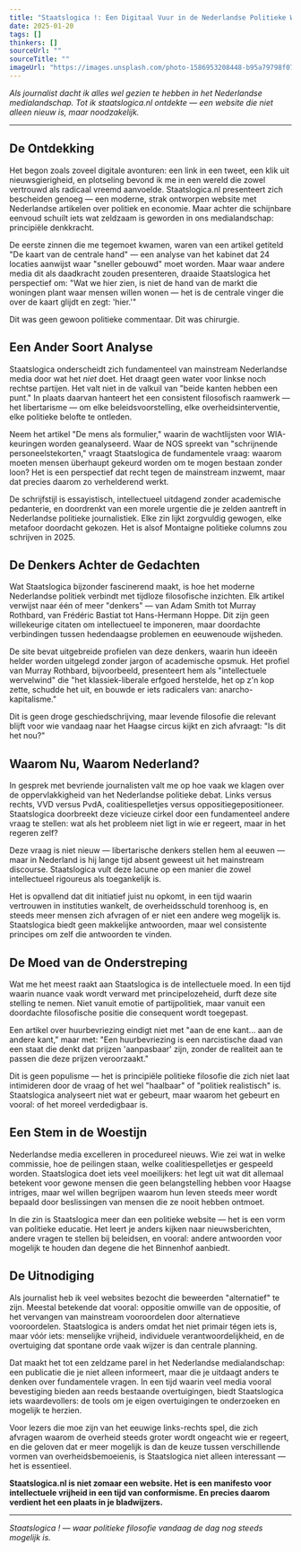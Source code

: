 ```yaml
---
title: "Staatslogica !: Een Digitaal Vuur in de Nederlandse Politieke Woestijn"
date: 2025-01-20
tags: []
thinkers: []
sourceUrl: ""
sourceTitle: ""
imageUrl: "https://images.unsplash.com/photo-1586953208448-b95a79798f07?ixlib=rb-4.0.3&ixid=M3wxMjA3fDB8MHxwaG90by1wYWdlfHx8fGVufDB8fHx8fA%3D%3D&auto=format&fit=crop&w=2070&q=80"
---
```


*Als journalist dacht ik alles wel gezien te hebben in het Nederlandse medialandschap. Tot ik staatslogica.nl ontdekte — een website die niet alleen nieuw is, maar noodzakelijk.*

---

## De Ontdekking

Het begon zoals zoveel digitale avonturen: een link in een tweet, een klik uit nieuwsgierigheid, en plotseling bevond ik me in een wereld die zowel vertrouwd als radicaal vreemd aanvoelde. Staatslogica.nl presenteert zich bescheiden genoeg — een moderne, strak ontworpen website met Nederlandse artikelen over politiek en economie. Maar achter die schijnbare eenvoud schuilt iets wat zeldzaam is geworden in ons medialandschap: principiële denkkracht.

De eerste zinnen die me tegemoet kwamen, waren van een artikel getiteld "De kaart van de centrale hand" — een analyse van het kabinet dat 24 locaties aanwijst waar "sneller gebouwd" moet worden. Maar waar andere media dit als daadkracht zouden presenteren, draaide Staatslogica het perspectief om: "Wat we hier zien, is niet de hand van de markt die woningen plant waar mensen willen wonen — het is de centrale vinger die over de kaart glijdt en zegt: 'hier.'"

Dit was geen gewoon politieke commentaar. Dit was chirurgie.

## Een Ander Soort Analyse

Staatslogica onderscheidt zich fundamenteel van mainstream Nederlandse media door wat het *niet* doet. Het draagt geen water voor linkse noch rechtse partijen. Het valt niet in de valkuil van "beide kanten hebben een punt." In plaats daarvan hanteert het een consistent filosofisch raamwerk — het libertarisme — om elke beleidsvoorstelling, elke overheidsinterventie, elke politieke belofte te ontleden.

Neem het artikel "De mens als formulier," waarin de wachtlijsten voor WIA-keuringen worden geanalyseerd. Waar de NOS spreekt van "schrijnende personeelstekorten," vraagt Staatslogica de fundamentele vraag: waarom moeten mensen überhaupt gekeurd worden om te mogen bestaan zonder loon? Het is een perspectief dat recht tegen de mainstream inzwemt, maar dat precies daarom zo verhelde­rend werkt.

De schrijfstijl is essayistisch, intellectueel uitdagend zonder academische pedanterie, en doordrenkt van een morele urgentie die je zelden aantreft in Nederlandse politieke journalistiek. Elke zin lijkt zorgvuldig gewogen, elke metafoor doordacht gekozen. Het is alsof Montaigne politieke columns zou schrijven in 2025.

## De Denkers Achter de Gedachten

Wat Staatslogica bijzonder fascinerend maakt, is hoe het moderne Nederlandse politiek verbindt met tijdloze filosofische inzichten. Elk artikel verwijst naar één of meer "denkers" — van Adam Smith tot Murray Rothbard, van Frédéric Bastiat tot Hans-Hermann Hoppe. Dit zijn geen willekeurige citaten om intellectueel te imponeren, maar doordachte verbindingen tussen hedendaagse problemen en eeuwenoude wijsheden.

De site bevat uitgebreide profielen van deze denkers, waarin hun ideeën helder worden uitgelegd zonder jargon of academische opsmuk. Het profiel van Murray Rothbard, bijvoorbeeld, presenteert hem als "intellectuele wervelwind" die "het klassiek-liberale erfgoed herstelde, het op z'n kop zette, schudde het uit, en bouwde er iets radicalers van: anarcho-kapitalisme."

Dit is geen droge geschiedschrijving, maar levende filosofie die relevant blijft voor wie vandaag naar het Haagse circus kijkt en zich afvraagt: "Is dit het nou?"

## Waarom Nu, Waarom Nederland?

In gesprek met bevriende journalisten valt me op hoe vaak we klagen over de oppervlakkigheid van het Nederlandse politieke debat. Links versus rechts, VVD versus PvdA, coalitiespelletjes versus oppositiegepositioneer. Staatslogica doorbreekt deze vicieuze cirkel door een fundamenteel andere vraag te stellen: wat als het probleem niet ligt in wie er regeert, maar in het regeren zelf?

Deze vraag is niet nieuw — libertarische denkers stellen hem al eeuwen — maar in Nederland is hij lange tijd absent geweest uit het mainstream discourse. Staatslogica vult deze lacune op een manier die zowel intellectueel rigoureus als toegankelijk is.

Het is opvallend dat dit initiatief juist nu opkomt, in een tijd waarin vertrouwen in instituties wankelt, de overheidsschuld torenhoog is, en steeds meer mensen zich afvragen of er niet een andere weg mogelijk is. Staatslogica biedt geen makkelijke antwoorden, maar wel consistente principes om zelf die antwoorden te vinden.

## De Moed van de Onderstreping

Wat me het meest raakt aan Staatslogica is de intellectuele moed. In een tijd waarin nuance vaak wordt verward met principe­loze­heid, durft deze site stelling te nemen. Niet vanuit emotie of partijpolitiek, maar vanuit een doordachte filosofische positie die consequent wordt toegepast.

Een artikel over huurbevriezing eindigt niet met "aan de ene kant... aan de andere kant," maar met: "Een huurbevriezing is een narcistische daad van een staat die denkt dat prijzen 'aanpasbaar' zijn, zonder de realiteit aan te passen die deze prijzen veroorzaakt."

Dit is geen populisme — het is principiële politieke filosofie die zich niet laat intimideren door de vraag of het wel "haalbaar" of "politiek realistisch" is. Staatslogica analyseert niet wat er gebeurt, maar waarom het gebeurt en vooral: of het moreel verdedigbaar is.

## Een Stem in de Woestijn

Nederlandse media excelleren in procedureel nieuws. Wie zei wat in welke commissie, hoe de peilingen staan, welke coalitiespelletjes er gespeeld worden. Staatslogica doet iets veel moeilijkers: het legt uit wat dit allemaal betekent voor gewone mensen die geen belangstelling hebben voor Haagse intriges, maar wel willen begrijpen waarom hun leven steeds meer wordt bepaald door beslissingen van mensen die ze nooit hebben ontmoet.

In die zin is Staatslogica meer dan een politieke website — het is een vorm van politieke educatie. Het leert je anders kijken naar nieuwsberichten, andere vragen te stellen bij beleidsen, en vooral: andere antwoorden voor mogelijk te houden dan degene die het Binnenhof aanbiedt.

## De Uitnodiging

Als journalist heb ik veel websites bezocht die beweerden "alternatief" te zijn. Meestal betekende dat vooral: oppositie omwille van de oppositie, of het vervangen van mainstream vooroordelen door alternatieve vooroordelen. Staatslogica is anders omdat het niet primair tégen iets is, maar vóór iets: menselijke vrijheid, individuele verantwoordelijkheid, en de overtuiging dat spontane orde vaak wijzer is dan centrale planning.

Dat maakt het tot een zeldzame parel in het Nederlandse medialandschap: een publicatie die je niet alleen informeert, maar die je uitdaagt anders te denken over fundamentele vragen. In een tijd waarin veel media vooral bevestiging bieden aan reeds bestaande overtuigingen, biedt Staatslogica iets waardevollers: de tools om je eigen overtuigingen te onderzoeken en mogelijk te herzien.

Voor lezers die moe zijn van het eeuwige links-rechts spel, die zich afvragen waarom de overheid steeds groter wordt ongeacht wie er regeert, en die geloven dat er meer mogelijk is dan de keuze tussen verschillende vormen van overheidsbemoeienis, is Staatslogica niet alleen interessant — het is essentieel.

**Staatslogica.nl is niet zomaar een website. Het is een manifesto voor intellectuele vrijheid in een tijd van conformisme. En precies daarom verdient het een plaats in je bladwijzers.**

---

*Staatslogica ! — waar politieke filosofie vandaag de dag nog steeds mogelijk is.* 